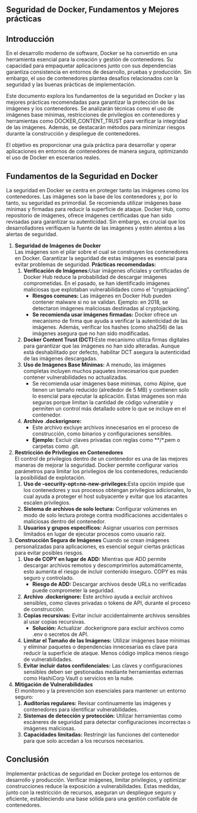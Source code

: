 ## Seguridad de Docker, Fundamentos y Mejores prácticas
## Introducción

En el desarrollo moderno de software, Docker se ha convertido en una herramienta esencial para la creación y gestión de contenedores. Su capacidad para empaquetar aplicaciones junto con sus dependencias garantiza consistencia en entornos de desarrollo, pruebas y producción. Sin embargo, el uso de contenedores plantea desafíos relacionados con la seguridad y las buenas prácticas de implementación.

Este documento explora los fundamentos de la seguridad en Docker y las mejores prácticas recomendadas para garantizar la protección de las imágenes y los contenedores. Se analizarán técnicas como el uso de imágenes base mínimas, restricciones de privilegios en contenedores y herramientas como DOCKER_CONTENT_TRUST para verificar la integridad de las imágenes. Además, se destacarán métodos para minimizar riesgos durante la construcción y despliegue de contenedores.

El objetivo es proporcionar una guía práctica para desarrollar y operar aplicaciones en entornos de contenedores de manera segura, optimizando el uso de Docker en escenarios reales.

## Fundamentos de la Seguridad en Docker 
La seguridad en Docker se centra en proteger tanto las imágenes como los contenedores. Las imágenes son la base de los contenedores y, por lo tanto, su seguridad es primordial. Se recomienda utilizar imágenes base mínimas y firmadas para reducir la superficie de ataque. Docker Hub, como repositorio de imágenes, ofrece imágenes certificadas que han sido revisadas para garantizar su autenticidad. Sin embargo, es crucial que los desarrolladores verifiquen la fuente de las imágenes y estén atentos a las alertas de seguridad.


1. **Seguridad de Imágenes de Docker**  
   Las imágenes son el pilar sobre el cual se construyen los contenedores en Docker. Garantizar la seguridad de estas imágenes es esencial para evitar problemas de seguridad.
   **Prácticas recomendadas:**
   1. **Verificación de Imágenes:**Usar imágenes oficiales y certificadas de Docker Hub reduce la probabilidad de descargar imágenes comprometidas. En el pasado, se han identificado imágenes maliciosas que explotaban vulnerabilidades como el "cryptojacking".
      - **Riesgos comunes:** Las imágenes en Docker Hub pueden contener malware si no se validan. Ejemplo: en 2018, se detectaron imágenes maliciosas destinadas al cryptojacking.
      - **Se recomienda usar imágenes firmadas:** Docker ofrece un mecanismo de firma que ayuda a verificar la autenticidad de las imágenes. Además, verificar los hashes (como sha256) de las imágenes asegura que no han sido modificadas.  
   2. **Docker Content Trust (DCT):**Este mecanismo utiliza firmas digitales para garantizar que las imágenes no han sido alteradas. Aunque está deshabilitado por defecto, habilitar DCT asegura la autenticidad de las imágenes descargadas.
   3. **Uso de Imágenes Base Mínimas:** A menudo, las imágenes completas incluyen muchos paquetes innecesarios que pueden contener vulnerabilidades no actualizadas. 
      - Se recomienda usar imágenes base mínimas, como Alpine, que tienen un tamaño reducido (alrededor de 5 MB) y contienen solo lo esencial para ejecutar la aplicación. Estas imágenes son más seguras porque limitan la cantidad de código vulnerable y permiten un control más detallado sobre lo que se incluye en el contenedor.
      
   4. **Archivo .dockerignore:**
      - Este archivo excluye archivos innecesarios en el proceso de construcción, como binarios y configuraciones sensibles.
      - **Ejemplo:** Excluir claves privadas con reglas como **/*.pem o carpetas como .git.

2. **Restricción de Privilegios en Contenedores**  
   El control de privilegios dentro de un contenedor es una de las mejores maneras de mejorar la seguridad. Docker permite configurar varios parámetros para limitar los privilegios de los contenedores, reduciendo la posibilidad de explotación.
   1. **Uso de --security-opt=no-new-privileges:**Esta opción impide que los contenedores y sus procesos obtengan privilegios adicionales, lo cual ayuda a proteger el host subyacente y evitar que los atacantes escalen privilegios.
   2. **Sistema de archivos de solo lectura:** Configurar volúmenes en modo de solo lectura protege contra modificaciones accidentales o maliciosas dentro del contenedor.
   3. **Usuarios y grupos específicos:** Asignar usuarios con permisos limitados en lugar de ejecutar procesos como usuario raíz.

3. **Construcción Segura de Imágenes**
   Cuando se crean imágenes personalizadas para aplicaciones, es esencial seguir ciertas prácticas para evitar posibles riesgos.  
   1. **Uso de COPY en lugar de ADD:** Mientras que ADD permite descargar archivos remotos y descomprimirlos automáticamente, esto aumenta el riesgo de incluir contenido inseguro. COPY es más seguro y controlado.
      - **Riesgo de ADD:** Descargar archivos desde URLs no verificadas puede comprometer la seguridad.
   2. **Archivo .dockerignore:** Este archivo ayuda a excluir archivos sensibles, como claves privadas o tokens de API, durante el proceso de construcción.
   3. **Copias recursivas:** Evitar incluir accidentalmente archivos sensibles al usar copias recursivas.
      - **Solución:** Actualizar .dockerignore para excluir archivos como .env o secretos de API.
   4. **Limitar el Tamaño de las Imágenes:** Utilizar imágenes base mínimas y eliminar paquetes o dependencias innecesarias es clave para reducir la superficie de ataque. Menos código implica menos riesgo de vulnerabilidades.
   5. **Evitar incluir datos confidenciales:** Las claves y configuraciones sensibles deben ser gestionadas mediante herramientas externas como HashiCorp Vault o servicios en la nube.
4. **Mitigación de Vulnerabilidades**  
El monitoreo y la prevención son esenciales para mantener un entorno seguro:
   1. **Auditorías regulares:** Revisar continuamente las imágenes y contenedores para identificar vulnerabilidades.
   2. **Sistemas de detección y protección:** Utilizar herramientas como escáneres de seguridad para detectar configuraciones incorrectas o imágenes maliciosas.
   3. **Capacidades limitadas:** Restringir las funciones del contenedor para que solo accedan a los recursos necesarios.


## Conclusión

Implementar prácticas de seguridad en Docker protege los entornos de desarrollo y producción. Verificar imágenes, limitar privilegios, y optimizar construcciones reduce la exposición a vulnerabilidades. Estas medidas, junto con la restricción de recursos, aseguran un despliegue seguro y eficiente, estableciendo una base sólida para una gestión confiable de contenedores.